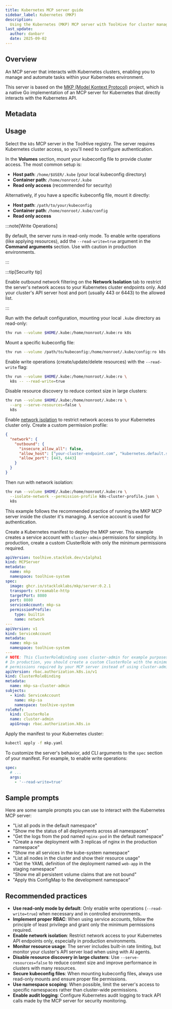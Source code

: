 ```yaml
---
title: Kubernetes MCP server guide
sidebar_label: Kubernetes (MKP)
description:
  Using the Kubernetes (MKP) MCP server with ToolHive for cluster management.
last_update:
  author: danbarr
  date: 2025-09-02
---
```


## Overview

An MCP server that interacts with Kubernetes clusters, enabling you to manage
and automate tasks within your Kubernetes environment.

This server is based on the
[MKP (Model Kontext Protocol)](https://github.com/StacklokLabs/mkp) project,
which is a native Go implementation of an MCP server for Kubernetes that
directly interacts with the Kubernetes API.

## Metadata

<MCPMetadata name='k8s' />

## Usage

<Tabs groupId='mode' queryString='mode'>
<TabItem value='ui' label='UI' default>

Select the `k8s` MCP server in the ToolHive registry. The server requires
Kubernetes cluster access, so you'll need to configure authentication.

In the **Volumes** section, mount your kubeconfig file to provide cluster
access. The most common setup is:

- **Host path**: `/home/$USER/.kube` (your local kubeconfig directory)
- **Container path**: `/home/nonroot/.kube`
- **Read only access** (recommended for security)

Alternatively, if you have a specific kubeconfig file, mount it directly:

- **Host path**: `/path/to/your/kubeconfig`
- **Container path**: `/home/nonroot/.kube/config`
- **Read only access**

:::note[Write Operations]

By default, the server runs in read-only mode. To enable write operations (like
applying resources), add the `--read-write=true` argument in the **Command
arguments** section. Use with caution in production environments.

:::

:::tip[Security tip]

Enable outbound network filtering on the **Network Isolation** tab to restrict
the server's network access to your Kubernetes cluster endpoints only. Add your
cluster's API server host and port (usually 443 or 6443) to the allowed list.

:::

</TabItem>
<TabItem value='cli' label='CLI'>

Run with the default configuration, mounting your local `.kube` directory as
read-only:

```bash
thv run --volume $HOME/.kube:/home/nonroot/.kube:ro k8s
```

Mount a specific kubeconfig file:

```bash
thv run --volume /path/to/kubeconfig:/home/nonroot/.kube/config:ro k8s
```

Enable write operations (create/update/delete resources) with the `--read-write`
flag:

```bash
thv run --volume $HOME/.kube:/home/nonroot/.kube:ro \
  k8s -- --read-write=true
```

Disable resource discovery to reduce context size in large clusters:

```bash
thv run --volume $HOME/.kube:/home/nonroot/.kube:ro \
  --arg --serve-resources=false \
  k8s
```

Enable [network isolation](../guides-cli/network-isolation.mdx) to restrict
network access to your Kubernetes cluster only. Create a custom permission
profile:

```json title="k8s-cluster-profile.json"
{
  "network": {
    "outbound": {
      "insecure_allow_all": false,
      "allow_host": ["your-cluster-endpoint.com", "kubernetes.default.svc"],
      "allow_port": [443, 6443]
    }
  }
}
```

Then run with network isolation:

```bash
thv run --volume $HOME/.kube:/home/nonroot/.kube:ro \
  --isolate-network --permission-profile k8s-cluster-profile.json \
  k8s
```

</TabItem>
<TabItem value='k8s' label='Kubernetes'>

This example follows the recommended practice of running the MKP MCP server
inside the cluster it's managing. A service account is used for authentication.

Create a Kubernetes manifest to deploy the MKP server. This example creates a
service account with `cluster-admin` permissions for simplicity. In production,
create a custom ClusterRole with only the minimum permissions required.

```yaml title="mkp.yaml"
apiVersion: toolhive.stacklok.dev/v1alpha1
kind: MCPServer
metadata:
  name: mkp
  namespace: toolhive-system
spec:
  image: ghcr.io/stackloklabs/mkp/server:0.2.1
  transport: streamable-http
  targetPort: 8080
  port: 8080
  serviceAccount: mkp-sa
  permissionProfile:
    type: builtin
    name: network
---
apiVersion: v1
kind: ServiceAccount
metadata:
  name: mkp-sa
  namespace: toolhive-system
---
# NOTE: This ClusterRoleBinding uses cluster-admin for example purposes only.
# In production, you should create a custom ClusterRole with the minimum
# permissions required by your MCP server instead of using cluster-admin.
apiVersion: rbac.authorization.k8s.io/v1
kind: ClusterRoleBinding
metadata:
  name: mkp-sa-cluster-admin
subjects:
  - kind: ServiceAccount
    name: mkp-sa
    namespace: toolhive-system
roleRef:
  kind: ClusterRole
  name: cluster-admin
  apiGroup: rbac.authorization.k8s.io
```

Apply the manifest to your Kubernetes cluster:

```bash
kubectl apply -f mkp.yaml
```

To customize the server's behavior, add CLI arguments to the `spec` section of
your manifest. For example, to enable write operations:

```yaml title="mkp.yaml"
spec:
  # ...
  args:
    - '--read-write=true'
```

</TabItem>
</Tabs>

## Sample prompts

Here are some sample prompts you can use to interact with the Kubernetes MCP
server:

- "List all pods in the default namespace"
- "Show me the status of all deployments across all namespaces"
- "Get the logs from the pod named `nginx-pod` in the default namespace"
- "Create a new deployment with 3 replicas of nginx in the production namespace"
- "Show me all services in the kube-system namespace"
- "List all nodes in the cluster and show their resource usage"
- "Get the YAML definition of the deployment named `web-app` in the staging
  namespace"
- "Show me all persistent volume claims that are not bound"
- "Apply this ConfigMap to the development namespace"

## Recommended practices

- **Use read-only mode by default**: Only enable write operations
  (`--read-write=true`) when necessary and in controlled environments.
- **Implement proper RBAC**: When using service accounts, follow the principle
  of least privilege and grant only the minimum permissions required.
- **Enable network isolation**: Restrict network access to your Kubernetes API
  endpoints only, especially in production environments.
- **Monitor resource usage**: The server includes built-in rate limiting, but
  monitor your cluster's API server load when using with AI agents.
- **Disable resource discovery in large clusters**: Use
  `--serve-resources=false` to reduce context size and improve performance in
  clusters with many resources.
- **Secure kubeconfig files**: When mounting kubeconfig files, always use
  read-only mounts and ensure proper file permissions.
- **Use namespace scoping**: When possible, limit the server's access to
  specific namespaces rather than cluster-wide permissions.
- **Enable audit logging**: Configure Kubernetes audit logging to track API
  calls made by the MCP server for security monitoring.
